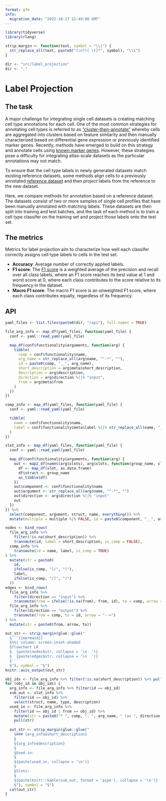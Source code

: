 ```yaml
---
format: gfm
info:
  migration_date: "2022-10-17 12:49:00 GMT"
---
```


```r
library(tidyverse)
library(rlang)

strip_margin <- function(text, symbol = "\\|") {
  str_replace_all(text, paste0("(\n?)[ \t]*", symbol), "\\1") 
}

dir <- "src/label_projection"
dir <- "."
```

# Label Projection

## The task

A major challenge for integrating single cell datasets is creating matching cell type annotations for each cell. One of the most common strategies for annotating cell types is referred to as ["cluster-then-annotate"](https://www.nature.com/articles/s41576-018-0088-9) whereby cells are aggregated into clusters based on feature similarity and then manually characterized based on differential gene expression or previously identified marker genes. Recently, methods have emerged to build on this strategy and annotate cells using [known marker genes](https://www.nature.com/articles/s41592-019-0535-3). However, these strategies pose a difficulty for integrating atlas-scale datasets as the particular annotations may not match.

To ensure that the cell type labels in newly generated datasets match existing reference datasets, some methods align cells to a previously annotated [reference dataset](https://academic.oup.com/bioinformatics/article/35/22/4688/54802990) and then _project_ labels from the reference to the new dataset.

Here, we compare methods for annotation based on a reference dataset. The datasets consist of two or more samples of single cell profiles that have been manually annotated with matching labels. These datasets are then split into training and test batches, and the task of each method is to train a cell type classifer on the training set and project those labels onto the test set.

## The metrics

Metrics for label projection aim to characterize how well each classifer correctly assigns cell type labels to cells in the test set.

* **Accuracy**: Average number of correctly applied labels.
* **F1 score**: The [F1 score](https://scikit-learn.org/stable/modules/generated/sklearn.metrics.f1_score.html) is a weighted average of the precision and recall over all class labels, where an F1 score reaches its best value at 1 and worst score at 0, where each class contributes to the score relative to its frequency in the dataset.
* **Macro F1 score**: The macro F1 score is an unweighted F1 score, where each class contributes equally, regardless of its frequency.

## API

```r
yaml_files <- list.files(paste0(dir, "/api"), full.names = TRUE)

file_arg_info <- map_df(yaml_files, function(yaml_file) {
  conf <- yaml::read_yaml(yaml_file)

  map_df(conf$functionality$arguments, function(arg) {
    tibble(
      comp = conf$functionality$name,
      arg_name = str_replace_all(arg$name, "^-*", ""),
      id = paste0(comp, "__", arg_name),
      short_description = arg$meta$short_description,
      description = arg$description,
      direction = arg$direction %||% "input",
      from = arg$meta$from
    )
  })
})

comp_info <- map_df(yaml_files, function(yaml_file) {
  conf <- yaml::read_yaml(yaml_file)

  tibble(
    name = conf$functionality$name,
    label = conf$functionality$meta$label %||% str_replace_all(name, "_", " ")
  )
})

slot_info <- map_df(yaml_files, function(yaml_file) {
  conf <- yaml::read_yaml(yaml_file)

  map_df(conf$functionality$arguments, function(arg) {
    out <- map2_df(names(arg$slots), arg$slots, function(group_name, slot) {
      df <- map_df(slot, as.data.frame)
      df$struct <- group_name
      as_tibble(df)
    })
    out$component <- conf$functionality$name
    out$argument <- str_replace_all(arg$name, "^-*", "")
    out$direction <- arg$direction %||% "input"
    out
  })
}) %>% 
  select(component, argument, struct, name, everything()) %>%
  mutate(multiple = multiple %|% FALSE, id = paste0(component, "__", argument))
```

```r
nodes <- bind_rows(
  file_arg_info %>%
    filter(!is.na(short_description)) %>%
    transmute(id, label = short_description, is_comp = FALSE),
  comp_info %>%
    transmute(id = name, label, is_comp = TRUE)
) %>%
  mutate(str = paste0(
    id, 
    ifelse(is_comp, "[/", "("), 
    label,
    ifelse(is_comp, "/]", ")")
  ))
edges <- bind_rows(
  file_arg_info %>%
    filter(direction == "input") %>%
    transmute(from = ifelse(!is.na(from), from, id), to = comp, arrow = "---"),
  file_arg_info %>%
    filter(direction == "output") %>%
    transmute(from = comp, to = id, arrow = "-->")
) %>%
  mutate(str = paste0(from, arrow, to))

out_str <- strip_margin(glue::glue("
  §```{{mermaid}}
  §%%| column: screen-inset-shaded
  §flowchart LR
  §  {paste(nodes$str, collapse = '\n  ')}
  §  {paste(edges$str, collapse = '\n  ')}
  §```
  §"), symbol = "§")
knitr::asis_output(out_str)
```

```r
obj_ids <- file_arg_info %>% filter(!is.na(short_description)) %>% pull(id)
for (obj_id in obj_ids) {
  arg_info <- file_arg_info %>% filter(id == obj_id)
  sub_out <- slot_info %>% 
    filter(id == obj_id) %>% 
    select(struct, name, type, description)
  used_in <- file_arg_info %>%
    filter(id == obj_id | from == obj_id) %>%
    mutate(str = paste0("* ", comp, ": ", arg_name, " (as ", direction, ")")) %>%
    pull(str)
  
  out_str <- strip_margin(glue::glue("
    §### {arg_info$short_description}
    §
    §{arg_info$description}
    §
    §Used in:
    §
    §{paste(used_in, collapse = '\n')}
    §
    §Slots:
    §
    §{paste(knitr::kable(sub_out, format = 'pipe'), collapse = '\n')}
    §"), symbol = "§")
  cat(out_str)
}
```

<!--
Datasets should contain the following attributes:

* `adata.obs["labels"]` with ground truth celltype labels,
* `adata.obs["batch"]` with information of batches in the data, and
* `adata.obs["is_train"]` with a train vs. test split

It should be noted that datasets may only contain a single batch, or not contain discriminative batch information.

Methods should assign output celltype labels to `adata.obs['labels_pred']` using only the labels from the training data.

Note that the true labels are contained in `adata['labels']`.

Metrics can compare `adata['labels']` to `adata.obs['labels_pred']` using only the labels from the test data.
-->